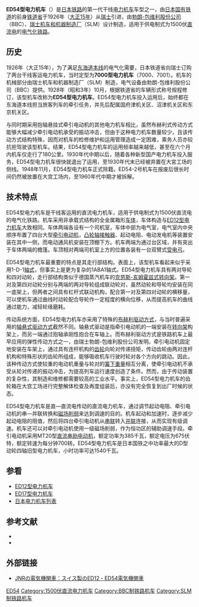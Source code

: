 {{no footnotes|time=2013-08-17T18:30:28+00:00}}
{{Infobox Locomotive
| name = ED54
| image = JNR_ED_54-2.jpg
| caption = 
| type = [[电力机车|电力机车]]
| origin = {{SWI}}
| builder = [[勃朗-包维利股份公司|BBC]]、[[瑞士机车和机器制造厂|SLM]]
| roadnumber = 
| builddate  = 1926年
| totalproduction  = 2台
| user = {{JAP}}[[鐵道省_(日本)|铁道省]]
| uicclass = 1ABA1
| gauge = 1,067毫米
| wheeldiameter = 
| axleload = 
| wheelbase = 
| minimumcurve = 
| length = 13,600毫米（车钩中心距）
| width = 2,745毫米
| height = 3,920毫米
| framesize = 
| weight = 77.75吨
| sandcap = 
| electricsystem = DC 1500V
| collectionmethod = 
| transmission = 直—直流电
| tractionmotors = MT20
| topspeed = 100公里/小时
| sustainedspeed = 63公里/小时
| poweroutput = 1,540千瓦（小时）
| tractiveeffort = 8,200公斤（持续）
| locobrakes = 
| locobrakepower = 
| locobrakeforce = 
| trainbrakes = 
| safety = 
| notes =
}}
'''ED54型电力机车'''（{{lang-ja|ED54形電気機関車}}）是[[日本鐵路運輸|日本铁路]]的第一代干线[[电力机车|电力机车]]车型之一，由[[日本国有铁道|日本国有铁道]]的前身[[鐵道省_(日本)|铁道省]]于1926年（[[大正15年|大正15年]]）从[[瑞士|瑞士]]引进，由[[勃朗-包维利股份公司|勃朗-包维利股份公司]]（BBC）、[[瑞士机车和机器制造厂|瑞士机车和机器制造厂]]（SLM）设计制造，适用于供电制式为1500伏[[直流电|直流电]]的[[电气化铁路|电气化铁路]]。

==历史==
1926年（大正15年），为了满足[[东海道本线|东海道本线]]的电气化需要，日本铁道省向瑞士订购了两台干线客运电力机车，当时定型为'''7000型电力机车'''（7000、7001）。机车的机械部分由瑞士机车和机器制造厂（SLM）制造，电气设备由勃朗-包维利股份公司（BBC）提供。1928年（昭和3年）10月，根据铁道省的车辆形式称号规程修订，该型机车改称为'''ED54型电力机车'''。ED54型电力机车投入运用后，始终都在东海道本线担当旅客列车的牵引任务，并先后配属国府津机关区、沼津机关区和东京机关区。

与同时期采用抱轴悬挂式牵引电动机的其他电力机车相比，虽然布赫利式传动方式能够大幅减少牵引电动机承受的振动冲击，但由于这种电力机车数量较少，且该传动方式结构特殊，因而对机车的检修维护和运用管理造成一定困难，乘务人员亦较抗拒驾驶该型机车。结果，ED54型电力机车的运用频率越来越低，甚至在六个月内机车仅走行了180公里。1930年代中期以后，随着各种新型国产电力机车投入服务，ED54型电力机车很快就退出了运用，至1930年代末已经被弃置在大宮工场的侧线。1948年11月，ED54型电力机车正式除籍。ED54-2号机车在报废后很长时间仍然被放置在大宫工场内，至1960年代中期才被拆解。

==技术特点==
ED54型电力机车是干线客运用的直流电力机车，适用于供电制式为1500伏直流电的电气化铁路。机车采用非承载式结构的全金属箱形[[车体|车体]]，车体构造与[[日本國鐵ED12型電力機車|ED12型电力机车]]大致相同。车体两端各设有一个司机室，车体中部为电气室，电气室内中央顺序布置了四台大型[[牵引电动机|牵引电动机]]，[[凸轮轴|凸轮轴]][[接触器|接触器]]、起动电阻、电动发电机等装置安装在其中一侧，而电动通风机安装在顶棚下方。机车两端为通过台区域，并有突出于车体两端的檐篷。车顶相对两端司机室上方的位置各装有一台双臂式[[受电弓|受电弓]]。

ED54型电力机车最重要的特点是其走行部结构。表面上，该型机车看起来似乎采用1-D-1[[机车轴式|轴式]]，但事实上是更为复杂的1ABA1轴式。ED54型电力机车具有两对导轮和四对动轮，走行部结构类似于德国蒸汽机车的[[克劳斯-亥姆霍兹式转向架|克劳斯-亥姆霍兹式转向架]]。第一对及第四对动轮分别与两端的两对导轮组成联动轮对，虽然动轮和导轮均安装在同一底架上，但两者之间具有杠杆式联动机构，配合第一对及第四对动轮的横移量，可以使机车通过曲线时动轮配合导轮作一定程度的横向位移，从而提高机车的曲线通过能力，减轻轮缘磨耗。

传动系统方面，ED54型电力机车亦采用了特殊的[[布赫利驱动方式|布赫利驱动方式]]，与当时普遍采用的[[轴悬式驱动方式|轴悬式驱动方式]]截然不同。轴悬式驱动是指牵引电动机的一端安装在[[转向架|转向架]]构架上，而另一端通过抱轴承刚性抱合在车轴上。而布赫利驱动方式是铁路机车上最早应用的弹性传动方式之一，由瑞士勃朗-包维利股份公司发明。牵引电动机固定地安装在车架上，通过具有连杆机构的[[齿轮|齿轮]]向轮对传递扭矩，传动齿轮由两对连杆机构和特殊形状的齿轮所组成，能够吸收机车行驶时轮对各个方向的跳动。因此，该种传动方式使较重的电动机重量与轮对的[[簧下重量|簧下重量]]相互分离，使牵引电动机不承受从轮对传递的振动冲击，为提高列车运行速度创造了条件。然而，由于传动装置的复杂性，其制造和维修都需要较高的工业水平。事实上，ED54型电力机车的齿轮箱在大宫工场进行完整解体检查及再度组装后，亦没有完全恢复到出厂时候的状态。

ED54型电力机车是直—直流电传动的直流电力机车，通过调节起动电阻、牵引电动机的串—并联转换和[[磁场削弱|磁场削弱]]来达到调速的目的。机车起动和加速时，逐步减少起动电阻的阻值，然后将四台牵引电动机从[[串联电路|串联]]转入[[并联电路|并联]]连接，从而实现有级调速。机车还可以对牵引电动机使用一级磁场削弱，作为恒功区的辅助调速手段。牵引电动机采用MT20型[[直流电动机|直流串励电动机]]，额定功率为385千瓦，额定电压为675伏特，额定转速为每分钟700转。ED54型电力机车是日本国铁之中功率最大的D型动轮四轴旧型电力机车，小时功率可达1540千瓦。

== 参看 ==
{{Portal|日本鐵路|JR Rail ja.svg}}
* [[日本國鐵ED12型電力機車|ED12型电力机车]]
* [[日本國鐵ED17型電力機車|ED17型电力机车]]
* [[日本电力机车列表|日本电力机车列表]]

== 参考文献 ==
*{{cite journal | author = 日高冬比古 | title = JNRの電気機関車3 ED12・ED54 | journal = 《鉄道ファン》 | volume = 25 | issue =  | pages = 19-24 | publisher = 交友社   | location =  | issn =  |date=1963年7月}}
*{{cite journal | author = 西城浩志 | year = 1998 | month =  | title = BROWN BOVERI LOCOMOTIVES ON THE JAPANESE GOVERNMENT RAILWAYS | journal = 《鉄道史資料保存会会報 鉄道史料 第91号》 | volume = 91 | issue =  | pages = 1-20 | publisher = 鉄道史資料保存会 | location =  | issn =  }}

== 外部链接 ==
*{{ja}}[http://ktymtskz.my.coocan.jp/yuge/hidaka3.htm JNRの電気機関車：スイス製のED12・ED54電気機関車] {{Wayback|url=http://ktymtskz.my.coocan.jp/yuge/hidaka3.htm |date=20180305072731 }}

{{日本國鐵舊型電力機車}}

{{DEFAULTSORT:JNR ED54}}
[[Category:日本國有鐵道電力機車|ED54]]
[[Category:1500伏直流电力机车|Category:1500伏直流电力机车]]
[[Category:BBC制铁路机车|Category:BBC制铁路机车]]
[[Category:SLM制铁路机车|Category:SLM制铁路机车]]